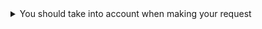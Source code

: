 <details>
<summary>You should take into account when making your request</summary>

:::info
Remember that for some requests, you need to send the authentication token.

`Header Parameters`

```json
{
  "Authorization": "Bearer ...token..."
}
```
And the query parameters are as follows:

`Query Parameters`

```json
{
  "setting": {
    "timezone": "America/Bogota",
    "fromAdmin": true,
    "appMode": "iadmin",
    "authProvider": "local",
    "locale": "en"
  }
}
```
:::

</details>
